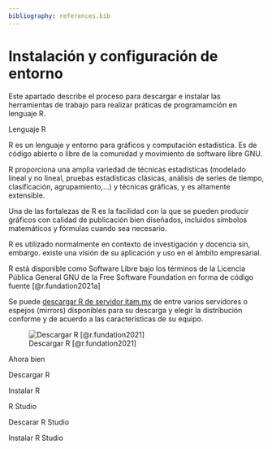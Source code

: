 ---
bibliography: references.bib
---

# Instalación y configuración de entorno

Este apartado describe el proceso para descargar e instalar las herramientas de trabajo para realizar práticas de programamción en lenguaje R.

Lenguaje R

R es un lenguaje y entorno para gráficos y computación estadística. Es de código abierto o libre de la comunidad y movimiento de software libre GNU.

R proporciona una amplia variedad de técnicas estadísticas (modelado lineal y no lineal, pruebas estadísticas clásicas, análisis de series de tiempo, clasificación, agrupamiento,...) y técnicas gráficas, y es altamente extensible.

Una de las fortalezas de R es la facilidad con la que se pueden producir gráficos con calidad de publicación bien diseñados, incluidos símbolos matemáticos y fórmulas cuando sea necesario.

R es utilizado normalmente en contexto de investigación y docencia sin, embargo. existe una visión de su aplicación y uso en el ámbito empresarial.

R está disponible como Software Libre bajo los términos de la Licencia Pública General GNU de la Free Software Foundation en forma de código fuente [@r.fundation2021a]

Se puede [descargar R de servidor itam.mx](https://cran.itam.mx/ "Descrgar R de servidor itam.mx") de entre varios servidores o espejos (mirrors) disponibles para su descarga y elegir la distribución conforme y de acuerdo a las características de su equipo.

![Descargar R [@r.fundation2021]](images/descargar%20R.jpg "descargar R")

Ahora bien

Descargar R

Instalar R

R Studio

Descarar R Studio

Instalar R Studio
